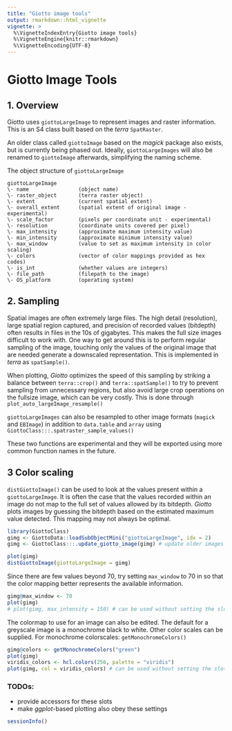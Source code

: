 ```yaml
---
title: "Giotto image tools"
output: rmarkdown::html_vignette
vignette: >
  %\VignetteIndexEntry{Giotto image tools}
  %\VignetteEngine{knitr::rmarkdown}
  %\VignetteEncoding{UTF-8}
---
```


# Giotto Image Tools

## 1. Overview

Giotto uses `giottoLargeImage` to represent images and raster information. This
is an S4 class built based on the *terra* `SpatRaster`.

An older class called `giottoImage` based on the *magick* package also exists,
but is currently being phased out. Ideally, `giottoLargeImages` will also
be renamed to `giottoImage` afterwards, simplifying the naming scheme.

The object structure of `giottoLargeImage`
```
giottoLargeImage
\- name                (object name)
\- raster_object       (terra raster object)
\- extent              (current spatial extent)
\- overall_extent      (spatial extent of original image - experimental)
\- scale_factor        (pixels per coordinate unit - experimental)
\- resolution          (coordinate units covered per pixel)
\- max_intensity       (approximate maximum intensity value)
\- min_intensity       (approximate minimum intensity value)
\- max_window          (value to set as maximum intensity in color scaling)
\- colors              (vector of color mappings provided as hex codes)
\- is_int              (whether values are integers)
\- file_path           (filepath to the image)
\- OS_platform         (operating system)
```


## 2. Sampling

Spatial images are often extremely large files. The high detail (resolution),
large spatial region captured, and precision of recorded values (bitdepth)
often results in files in the 10s of gigabytes. This makes the full size images
difficult to work with. One way to get around this is to perform regular
sampling of the image, touching only the values of the original image that are
needed generate a downscaled representation. This is implemented in *terra*
as `spatSample()`.

When plotting, *Giotto* optimizes the speed of this sampling by striking a balance
between `terra::crop()` and `terra::spatSample()` to try to prevent sampling from
unnecessary regions, but also avoid large crop operations on the fullsize image,
which can be very costly. This is done through `plot_auto_largeImage_resample()`

`giottoLargeImages` can also be resampled to other image formats (`magick` and 
`EBImage`) in addition to `data.table` and `array` using `GiottoClass:::.spatraster_sample_values()`

These two functions are experimental and they will be exported using more common
function names in the future.

## 3 Color scaling
`distGiottoImage()` can be used to look at the values present within a
`giottoLargeImage`. It is often the case that the values recorded within an
image do not map to the full set of values allowed by its bitdepth.
*Giotto* plots images by guessing the bitdepth based on the estimated maximum
value detected. This mapping may not always be optimal.

```r
library(GiottoClass)
gimg <- GiottoData::loadSubObjectMini("giottoLargeImage", idx = 2)
gimg <- GiottoClass:::.update_giotto_image(gimg) # update older images that are missing slots

plot(gimg)
distGiottoImage(giottoLargeImage = gimg)
```

Since there are few values beyond 70, try setting `max_window` to 70 in so
that the color mapping better represents the available information.

```r
gimg@max_window <- 70
plot(gimg)
# plot(gimg, max_intensity = 150) # can be used without setting the slot
```


The colormap to use for an image can also be edited. The default for a greyscale
image is a monochrome black to white. Other color scales can be supplied.
For monochrome colorscales: `getMonochromeColors()`
```r
gimg@colors <- getMonochromeColors("green")
plot(gimg)
viridis_colors <- hcl.colors(256, palette = "viridis")
plot(gimg, col = viridis_colors) # can be used without setting the slot
```

### TODOs:

- provide accessors for these slots    
- make *ggplot*-based plotting also obey these settings    

```r
sessionInfo()
```
